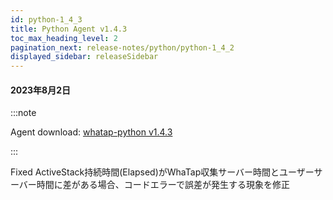 ```yaml
---
id: python-1_4_3
title: Python Agent v1.4.3
toc_max_heading_level: 2
pagination_next: release-notes/python/python-1_4_2
displayed_sidebar: releaseSidebar
---
```


#### 2023年8月2日

:::note

Agent download: [whatap-python v1.4.3](https://pypi.org/project/whatap-python/1.4.3/)

:::

<p><Status>Fixed</Status> ActiveStack持続時間(Elapsed)がWhaTap収集サーバー時間とユーザーサーバー時間に差がある場合、コードエラーで誤差が発生する現象を修正</p>

